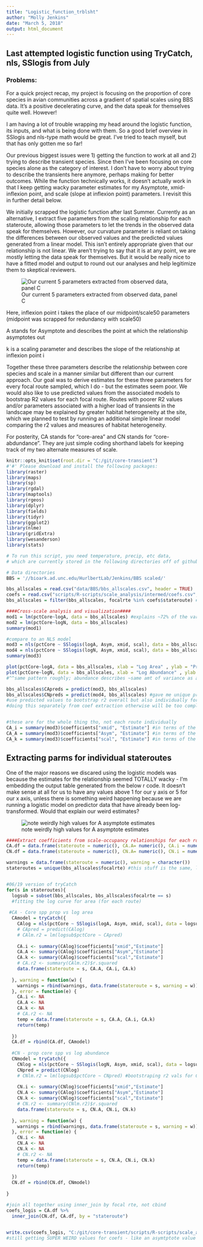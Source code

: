 ```yaml
---
title: "Logistic_function_trblsht"
author: "Molly Jenkins"
date: "March 5, 2018"
output: html_document
---
```

## Last attempted logistic function using TryCatch, nls, SSlogis from July

### Problems: 
For a quick project recap, my project is focusing on the proportion of core species in avian communities across a gradient of spatial scales using BBS data. It's a positive decelerating curve, and the data speak for themselves quite well. However! 

I am having a lot of trouble wrapping my head around the logistic function, its inputs, and what is being done with them. So a good brief overview in SSlogis and nls-type math would be great. I've tried to teach myself, but that has only gotten me so far!  

Our previous biggest issues were 1) getting the function to work at all and 2) trying to describe transient species. Since then I've been focusing on core species alone as the category of interest. I don't have to worry about trying to describe the transients here anymore, perhaps making for better outcomes. While the function technically works, it doesn't actually work in that I keep getting wacky parameter estimates for my Asymptote, xmid-inflexion point, and scale (slope at inflexion point) parameters. I revisit this in further detail below.   

We initially scrapped the logistic function after last Summer. Currently as an alternative, I extract five parameters from the scaling relationship for each stateroute, allowing those parameters to let the trends in the observed data speak for themselves. However, our curvature parameter is reliant on taking the differences between our observed values and the predicted values generated from a linear model. This isn't entirely appropriate given that our relationship is not linear. We aren't trying to say that it is at any point, we are mostly letting the data speak for themselves. But it would be really nice to have a fitted model and output to round out our analyses and help legitimize them to skeptical reviewers.  

![Our current 5 parameters extracted from observed data, panel C](/git/core-transient/output/plots/Molly_Plots/Figure2.png)

Here, inflexion point i takes the place of our midpoint/scale50 parameters (midpoint was scrapped for redundancy with scale50)

A stands for Asymptote and describes the point at which the relationship asymptotes out  

k is a scaling parameter and describes the slope of the relationship at inflexion point i 

Together these three parameters describe the relationship between core species and scale in a manner similar but different than our current approach. Our goal was to derive estimates for these three parameters for every focal route sampled, which I do - but the estimates seem poor. We would also like to use predicted values from the associated models to bootstrap R2 values for each focal route. Routes with poorer R2 values and/or parameters associated with a higher load of transients in the landscape may be explained by greater habitat heterogeneity at the site, which we planned to test by running an additional simple linear model comparing the r2 values and measures of habitat heterogeneity.  

For posterity, CA stands for "core-area" and CN stands for "core-abdundance". They are just simple coding shorthand labels for keeping track of my two alternate measures of scale. 



```r

knitr::opts_knit$set(root.dir = "C:/git/core-transient")
#'#' Please download and install the following packages:
library(raster)
library(maps)
library(sp)
library(rgdal)
library(maptools)
library(rgeos)
library(dplyr)
library(fields)
library(tidyr)
library(ggplot2)
library(nlme)
library(gridExtra)
library(wesanderson)
library(stats)

# To run this script, you need temperature, precip, etc data, 
# which are currently stored in the following directories off of github: 

# Data directories
BBS = '//bioark.ad.unc.edu/HurlbertLab/Jenkins/BBS scaled/'

```



```r
bbs_allscales = read.csv("data/BBS/bbs_allscales.csv", header = TRUE)
coefs = read.csv("scripts/R-scripts/scale_analysis/intermed/coefs.csv", header = TRUE)
bbs_allscales = filter(bbs_allscales, focalrte %in% coefs$stateroute) #1003 focal rtes as should be

####Cross-scale analysis and visualization####
mod1 = lm(pctCore~logA, data = bbs_allscales) #explains ~72% of the variation in occ
mod2 = lm(pctCore~logN, data = bbs_allscales)
summary(mod1)

#compare to an NLS model 
mod3 = nls(pctCore ~ SSlogis(logA, Asym, xmid, scal), data = bbs_allscales)
mod4 = nls(pctCore ~ SSlogis(logN, Asym, xmid, scal), data = bbs_allscales)
summary(mod3)

plot(pctCore~logA, data = bbs_allscales, xlab = "Log Area" , ylab = "Proportion Core Species in Community")
plot(pctCore~logN, data = bbs_allscales, xlab = "Log Abundance" , ylab = "Proportion Core Species in Community")
#^^same pattern roughly; abundance describes ~same amt of variance as area so serves as a good proxy 

bbs_allscales$CApreds = predict(mod3, bbs_allscales)
bbs_allscales$CNpreds = predict(mod4, bbs_allscales) #gave me unique preds for all stateroute and scale combos so...
#use predicted values to bootstrap r2 overall but also individually for each route between observed and predicted 
#doing this separately from coef extraction otherwise will be too complicated! 


#these are for the whole thing tho, not each route individually 
CA_i = summary(mod3)$coefficients["xmid", "Estimate"] #in terms of the LOG AREA value...? since referring to x axis explicitly
CA_A = summary(mod3)$coefficients["Asym", "Estimate"] #in terms of the OCCUPANCY
CA_k = summary(mod3)$coefficients["scal", "Estimate"] #in terms of the OCCUPANCY 
```


## Extracting parms for individual stateroutes 

One of the major reasons we discared using the logistic models was because the estimates for the relationship seemed TOTALLY wacky - I'm embedding the output table generated from the below r code. It doesn't make sense at all for us to have any values
above 1 for our y axis or 5 for our x axis, unless there is something weird happening because we are running a logistic model 
on predictor data that have already been log-transformed. Would that explain our weird estimates? 

![note weirdly high values for A asymptote estimates](/git/core-transient/output/plots/Molly_Plots/troubleshooting_logistic.png)

```r
####Extract coefficients from scale-occupancy relationships for each route####
CA.df = data.frame(stateroute = numeric(), CA.A= numeric(), CA.i = numeric(), CA.k = numeric())
CN.df = data.frame(stateroute = numeric(), CN.A= numeric(), CN.i = numeric(), CN.k = numeric(), CN.r2 = numeric())

warnings = data.frame(stateroute = numeric(), warning = character())
stateroutes = unique(bbs_allscales$focalrte) #this stuff is the same, looks normal ^


#06/19 version of tryCatch
for(s in stateroutes){
  logsub = subset(bbs_allscales, bbs_allscales$focalrte == s)  
  #fitting the log curve for area (for each route)
  
 #CA - Core spp prop vs log area
  CAmodel = tryCatch({
    CAlog = nls(pctCore ~ SSlogis(logA, Asym, xmid, scal), data = logsub)
    # CApred = predict(CAlog)
    # CAlm.r2 = lm(logsub$pctCore ~ CApred)
    
    CA.i <- summary(CAlog)$coefficients["xmid","Estimate"]
    CA.A <- summary(CAlog)$coefficients["Asym","Estimate"]
    CA.k <- summary(CAlog)$coefficients["scal","Estimate"]
    # CA.r2 <- summary(CAlm.r2)$r.squared
    data.frame(stateroute = s, CA.A, CA.i, CA.k)
    
  }, warning = function(w) {
    warnings = rbind(warnings, data.frame(stateroute = s, warning = w))
  }, error = function(e) {
    CA.i <- NA
    CA.A <- NA
    CA.k <- NA
    # CA.r2 <- NA
    temp = data.frame(stateroute = s, CA.A, CA.i, CA.k)
    return(temp)
    
  })
  CA.df = rbind(CA.df, CAmodel)
  
  #CN - prop core spp vs log abundance 
  CNmodel = tryCatch({
    CNlog = nls(pctCore ~ SSlogis(logN, Asym, xmid, scal), data = logsub)
    CNpred = predict(CNlog)
    # CNlm.r2 = lm(logsub$pctCore ~ CNpred) #bootstraping r2 vals for CNlog since not in summary stats
    
    CN.i <- summary(CNlog)$coefficients["xmid","Estimate"]
    CN.A <- summary(CAlog)$coefficients["Asym","Estimate"]
    CN.k <- summary(CNlog)$coefficients["scal","Estimate"]
    # CN.r2 <- summary(CNlm.r2)$r.squared
    data.frame(stateroute = s, CN.A, CN.i, CN.k)
    
  }, warning = function(w) {
    warnings = rbind(warnings, data.frame(stateroute = s, warning = w))
  }, error = function(e) {
    CN.i <- NA
    CN.A <- NA
    CN.k <- NA
    # CN.r2 <- NA
    temp = data.frame(stateroute = s, CN.A, CN.i, CN.k)
    return(temp)
    
  })
  CN.df = rbind(CN.df, CNmodel)
  
}

#join all together using inner_join by focal rte, not cbind 
coefs_logis = CA.df %>% 
  inner_join(CN.df, CA.df, by = "stateroute") 
  

write.csv(coefs_logis, "C:/git/core-transient/scripts/R-scripts/scale_analysis/coefs_logis.csv", row.names = FALSE) #updated 03/05/2018
#still getting SUPER WEIRD values for coefs - like an asymtptote value of 20?? what? an i value of 16? 
```
